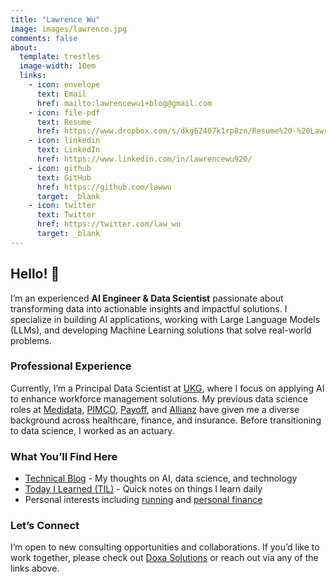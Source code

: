 ```yaml
---
title: "Lawrence Wu"
image: images/lawrence.jpg
comments: false
about:
  template: trestles
  image-width: 10em
  links:
    - icon: envelope
      text: Email
      href: mailto:lawrencewu1+blog@gmail.com
    - icon: file-pdf
      text: Resume
      href: https://www.dropbox.com/s/dkg62407k1rp8zn/Resume%20-%20Lawrence%20Wu.pdf?dl=0
    - icon: linkedin
      text: LinkedIn
      href: https://www.linkedin.com/in/lawrencewu920/
    - icon: github
      text: GitHub
      href: https://github.com/lawwu
      target: _blank
    - icon: twitter
      text: Twitter
      href: https://twitter.com/law_wu
      target: _blank
---
```


::: {#hero-heading}
<!-- ::: {.headshot}
![](images/lawrence.jpg){width=200px style="border-radius: 50%; margin-bottom: 20px;"}
::: -->

## Hello! 👋

I'm an experienced **AI Engineer & Data Scientist** passionate about transforming data into actionable insights and impactful solutions. I specialize in building AI applications, working with Large Language Models (LLMs), and developing Machine Learning solutions that solve real-world problems.

### Professional Experience
Currently, I'm a Principal Data Scientist at [UKG](https://www.ukg.com/){target="_blank"}, where I focus on applying AI to enhance workforce management solutions. My previous data science roles at [Medidata](https://www.medidata.com/){target="_blank"}, [PIMCO](https://www.pimco.com/){target="_blank"}, [Payoff](https://happymoney.com/){target="_blank"}, and [Allianz](https://allianz.com/){target="_blank"} have given me a diverse background across healthcare, finance, and insurance. Before transitioning to data science, I worked as an actuary.

### What You'll Find Here
- [Technical Blog](https://lawwu.github.io/blog.html) - My thoughts on AI, data science, and technology
- [Today I Learned (TIL)](https://lawwu.github.io/til/) - Quick notes on things I learn daily
- Personal interests including [running](https://lawwu.github.io/posts/2024-10-13-running-6-months/){target="_blank"} and [personal finance](https://lawwu.github.io/modest-money-guide/){target="_blank"}

### Let's Connect
I'm open to new consulting opportunities and collaborations. If you'd like to work together, please check out [Doxa Solutions](https://doxasolutions.ai){target="_blank"} or reach out via any of the links above.

:::